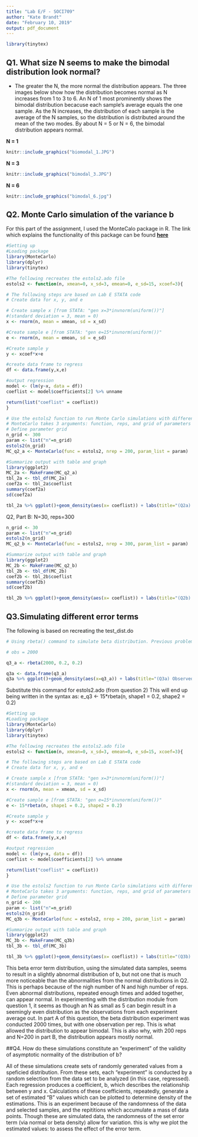 ```yaml
---
title: "Lab E/F - SOCI709"
author: "Kate Brandt"
date: "February 10, 2019"
output: pdf_document
---
```


```r
library(tinytex)
```


## Q1. What size N seems to make the bimodal distribution look normal?
   
   * The greater the N, the more normal the distribution appears. The three images below show how the distribution becomes normal as N increases from 1 to 3 to 6. An N of 1 most prominently shows the bimodal distribution becacuse each sample's average equals the one sample. As the N increases, the distribution of each sample is the average of the N samples, so the distribution is distributed around the mean of the two modes. By about N = 5 or N = 6, the bimodal distribution appears normal.

  **N = 1**
```r
knitr::include_graphics("biomodal_1.JPG")

```

  
  
  **N = 3**
```r
knitr::include_graphics("bimodal_3.JPG")

```
 
  
  
  
  
  **N = 6**
```r
knitr::include_graphics("bimodal_6.jpg")


```
  
  
  
  

## Q2. Monte Carlo simulation of the variance b
  
  For this part of the assignment, I used the MonteCalo package in R.
  The link which explains the functionality of this package can be found **[here](https://cran.r-project.org/web/packages/MonteCarlo/vignettes/MonteCarlo-Vignette.html)**
  
  
```r
#Setting up
#Loading package
library(MonteCarlo)
library(dplyr)
library(tinytex)

#The following recreates the estols2.ado file
estols2 <- function(n, xmean=0, x_sd=3, emean=0, e_sd=15, xcoef=3){

# The following steps are based on Lab E STATA code
# Create data for x, y, and e

# Create sample x [from STATA: "gen x=3*invnorm(uniform())"]
#(standard deviation = 3, mean = 0)
x <- rnorm(n, mean = xmean, sd = x_sd)

#Create sample e [from STATA: "gen e=15*invnorm(uniform())"
e <- rnorm(n, mean = emean, sd = e_sd)

#Create sample y
y <- xcoef*x+e

#create data frame to regress
df <- data.frame(y,x,e)

#output regression
model <- (lm(y~x, data = df))
coeflist <- model$coefficients[2] %>% unname

return(list("coeflist" = coeflist))
}

# Use the estols2 function to run Monte Carlo simulations with different parameters
# MonteCarlo takes 3 arguments: function, reps, and grid of parameters for function
# Define parameter grid
n_grid <- 300
param <- list("n"=n_grid)
estols2(n_grid)
MC_q2_a <- MonteCarlo(func = estols2, nrep = 200, param_list = param)

```
```r
#Summarize output with table and graph
library(ggplot2)
MC_2a <- MakeFrame(MC_q2_a)
tbl_2a <- tbl_df(MC_2a)
coef2a <- tbl_2a$coeflist
summary(coef2a)
sd(coef2a)
```
```r

tbl_2a %>% ggplot()+geom_density(aes(x= coeflist)) + labs(title="(Q2a) Observed Distribution of B", subtitle = "N=300, reps=200, normal error distribution (based on estols2 parameters)", xlab="simulated coefficients", ylab="density")
```

 Q2, Part B: N=30, reps=300
```r
n_grid <- 30
param <- list("n"=n_grid)
estols2(n_grid)
MC_q2_b <- MonteCarlo(func = estols2, nrep = 300, param_list = param)

```
```r
#Summarize output with table and graph
library(ggplot2)
MC_2b <- MakeFrame(MC_q2_b)
tbl_2b <- tbl_df(MC_2b)
coef2b <- tbl_2b$coeflist
summary(coef2b)
sd(coef2b)
```
```r
tbl_2b %>% ggplot()+geom_density(aes(x= coeflist)) + labs(title="(Q2b) Observed Distribution of B", subtitle = "N=30, reps=300, normal error distribution (based on estols2 parameters)", xlab="simulated coefficients", ylab="density")
```

## Q3.Simulating different error terms
  
  The following is based on recreating the test_dist.do
```r
# Using rbeta() command to simulate beta distribution. Previous problems were using rnorm() for normal distributions

# obs = 2000

q3_a <- rbeta(2000, 0.2, 0.2)
```
```r
q3a <- data.frame(q3_a)
q3a %>% ggplot()+geom_density(aes(x=q3_a)) + labs(title="(Q3a) Observed Distribution of B", subtitle = "reps=2000, bimodal distribution (alpha = 0.2, beta = 0.2)", xlab="simulated beta", ylab="density")
```

  Substitute this command for estols2.ado (from question 2)
  This will end up being written in the syntax as:
    e_q3 <- 15*rbeta(n, shape1 = 0.2, shape2 = 0.2)
```r
#Setting up
#Loading package
library(MonteCarlo)
library(dplyr)
library(tinytex)

#The following recreates the estols2.ado file
estols2 <- function(n, xmean=0, x_sd=3, emean=0, e_sd=15, xcoef=3){

# The following steps are based on Lab E STATA code
# Create data for x, y, and e

# Create sample x [from STATA: "gen x=3*invnorm(uniform())"]
#(standard deviation = 3, mean = 0)
x <- rnorm(n, mean = xmean, sd = x_sd)

#Create sample e [from STATA: "gen e=15*invnorm(uniform())"
e <- 15*rbeta(n, shape1 = 0.2, shape2 = 0.2)

#Create sample y
y <- xcoef*x+e

#create data frame to regress
df <- data.frame(y,x,e)

#output regression
model <- (lm(y~x, data = df))
coeflist <- model$coefficients[2] %>% unname

return(list("coeflist" = coeflist))
}

# Use the estols2 function to run Monte Carlo simulations with different parameters
# MonteCarlo takes 3 arguments: function, reps, and grid of parameters for function
# Define parameter grid
n_grid <- 200
param <- list("n"=n_grid)
estols2(n_grid)
MC_q3b <- MonteCarlo(func = estols2, nrep = 200, param_list = param)

```
```r
#Summarize output with table and graph
library(ggplot2)
MC_3b <- MakeFrame(MC_q3b)
tbl_3b <- tbl_df(MC_3b)
```
```r

tbl_3b %>% ggplot()+geom_density(aes(x= coeflist)) + labs(title="(Q3b) Observed Distribution of B", subtitle = "N=200, reps=200, beta distribution of error term (alpha = 0.2, beta = 0.2)", xlab="simulated coefficients", ylab="density")
```

  
  This beta error term distribution, using the simulated data samples, seems to result in a slightly abnormal distribution of b, but not one that is much more noticeable than the abnormalities from the normal distributions in Q2. This is perhaps because of the nigh number of N and high number of reps. Even abnormal distributions, repeated enough times and added together, can appear normal. In experimenting with the distribution module from question 1, it seems as though an N as small as 5 can begin result in a seemingly even distribution as the observations from each experiment average out. In part A of this question, the beta distribution experiment was conducted 2000 times, but with one observation per rep. This is what allowed the distribution to appear bimodal. This is also why, with 200 reps and N=200 in part B, the distribution appears mostly normal.
  
  
##Q4. How do these simulations constitute an "experiment" of the validity of asymptotic normality of the distribution of b?

  All of these simulations create sets of randomly generated values from a speficied distribution. From these sets, each "experiment" is conducted by a random selection from the data set to be analyzed (in this case, regressed). Each regression produces a coefficient, b, which describes the relationship between y and x. Calculations of these coefficients, repeatedly, generate a set of estimated "B" values which can be plotted to determine density of the estimations. This is an experiment because of the randomness of the data and selected samples, and the repititions which accumulate a mass of data points. Though these are simulated data, the randomness of the set error term (via normal or beta density) allow for variation. this is why we plot the estimated values: to assess the effect of the error term.